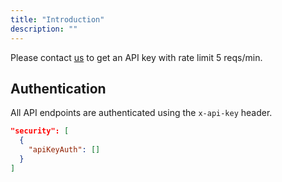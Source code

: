 ```yaml
---
title: "Introduction"
description: ""
---
```


Please contact [us](https://t.me/thanhle27) to get an API key with rate limit 5 reqs/min.

## Authentication

All API endpoints are authenticated using the `x-api-key` header.

```json
"security": [
  {
    "apiKeyAuth": []
  }
]
```
